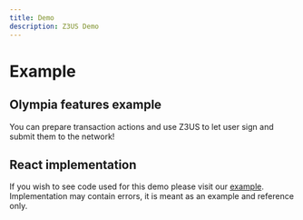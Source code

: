 ```yaml
---
title: Demo
description: Z3US Demo
---
```



# Example

## Olympia features example

You can prepare transaction actions and use Z3US to let user sign and submit them to the network!

<ExampleOlympia />

## React implementation

If you wish to see code used for this demo please visit our [example](https://github.com/z3us-dapps/z3us/blob/master/apps/website/components/pages/example-olympia/index.tsx).
Implementation may contain errors, it is meant as an example and reference only.
